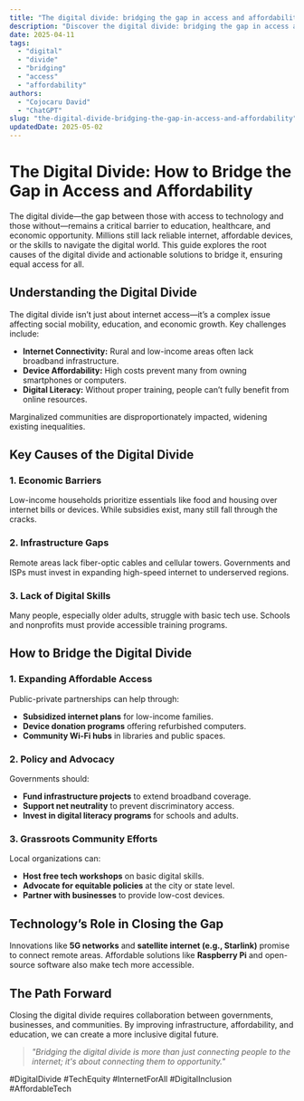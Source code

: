 ```yaml
---
title: "The digital divide: bridging the gap in access and affordability"
description: "Discover the digital divide: bridging the gap in access and affordability with this in-depth guide, providing actionable insights and practical tips to boost your knowledge and results."
date: 2025-04-11
tags:
  - "digital"
  - "divide"
  - "bridging"
  - "access"
  - "affordability"
authors:
  - "Cojocaru David"
  - "ChatGPT"
slug: "the-digital-divide-bridging-the-gap-in-access-and-affordability"
updatedDate: 2025-05-02
---
```


# The Digital Divide: How to Bridge the Gap in Access and Affordability  

The digital divide—the gap between those with access to technology and those without—remains a critical barrier to education, healthcare, and economic opportunity. Millions still lack reliable internet, affordable devices, or the skills to navigate the digital world. This guide explores the root causes of the digital divide and actionable solutions to bridge it, ensuring equal access for all.  

## Understanding the Digital Divide  

The digital divide isn’t just about internet access—it’s a complex issue affecting social mobility, education, and economic growth. Key challenges include:  

- **Internet Connectivity:** Rural and low-income areas often lack broadband infrastructure.  
- **Device Affordability:** High costs prevent many from owning smartphones or computers.  
- **Digital Literacy:** Without proper training, people can’t fully benefit from online resources.  

Marginalized communities are disproportionately impacted, widening existing inequalities.  

## Key Causes of the Digital Divide  

### 1. Economic Barriers  

Low-income households prioritize essentials like food and housing over internet bills or devices. While subsidies exist, many still fall through the cracks.  

### 2. Infrastructure Gaps  

Remote areas lack fiber-optic cables and cellular towers. Governments and ISPs must invest in expanding high-speed internet to underserved regions.  

### 3. Lack of Digital Skills  

Many people, especially older adults, struggle with basic tech use. Schools and nonprofits must provide accessible training programs.  

## How to Bridge the Digital Divide  

### 1. Expanding Affordable Access  

Public-private partnerships can help through:  
- **Subsidized internet plans** for low-income families.  
- **Device donation programs** offering refurbished computers.  
- **Community Wi-Fi hubs** in libraries and public spaces.  

### 2. Policy and Advocacy  

Governments should:  
- **Fund infrastructure projects** to extend broadband coverage.  
- **Support net neutrality** to prevent discriminatory access.  
- **Invest in digital literacy programs** for schools and adults.  

### 3. Grassroots Community Efforts  

Local organizations can:  
- **Host free tech workshops** on basic digital skills.  
- **Advocate for equitable policies** at the city or state level.  
- **Partner with businesses** to provide low-cost devices.  

## Technology’s Role in Closing the Gap  

Innovations like **5G networks** and **satellite internet (e.g., Starlink)** promise to connect remote areas. Affordable solutions like **Raspberry Pi** and open-source software also make tech more accessible.  

## The Path Forward  

Closing the digital divide requires collaboration between governments, businesses, and communities. By improving infrastructure, affordability, and education, we can create a more inclusive digital future.  

> _"Bridging the digital divide is more than just connecting people to the internet; it's about connecting them to opportunity."_  

#DigitalDivide #TechEquity #InternetForAll #DigitalInclusion #AffordableTech